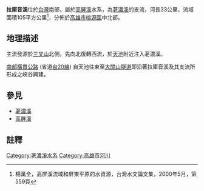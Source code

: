 {{Infobox river
| river_name = 拉庫音溪
| native_name =
| other_name =
| etymology =
| image_name =
| image_size =
| caption    =
| origin     = [[三叉山|三叉山]]北側
| mouth      = 天池
| progression = [[荖濃溪|荖濃溪]]
| basin_countries =
| location   = [[高雄市|高雄市]][[桃源區|桃源區]]
| length     = {{convert|33|km|}}
| elevation  =
| mouth_elevation =
| discharge  =
| watershed  = {{convert|105|km2|}}
| left_tribs =
| right_tribs =
}}
'''拉庫音溪'''位於[[台灣|台灣]]南部，屬於[[高屏溪|高屏溪]]水系，為[[荖濃溪|荖濃溪]]的支流，河長33公里，流域面積105平方公里<ref name="流域水文">楊萬全，高屏溪流域和屏東平原的水資源，台灣水文論文集，2000年5月，第559頁</ref>，分佈於[[高雄市|高雄市]][[桃源區|桃源區]]中北部。

==地理描述==
主流發源於[[三叉山|三叉山]]北側，先向北復轉西流，於[[天池_(南橫公路)|天池]]附近注入荖濃溪。

[[南部橫貫公路|南部橫貫公路]] (省道[[台20線|台20線]]) 自天池往東至[[大關山隧道|大關山隧道]]即沿著拉庫音溪及其支流所形成之峽谷興建。

==參見==
*[[荖濃溪|荖濃溪]]
*[[高屏溪|高屏溪]]

==註釋==
{{reflist}}

{{高屏溪}}

[[Category:荖濃溪水系|Category:荖濃溪水系]]
[[Category:高雄市河川|Category:高雄市河川]]

{{Taiwan-river-stub}}